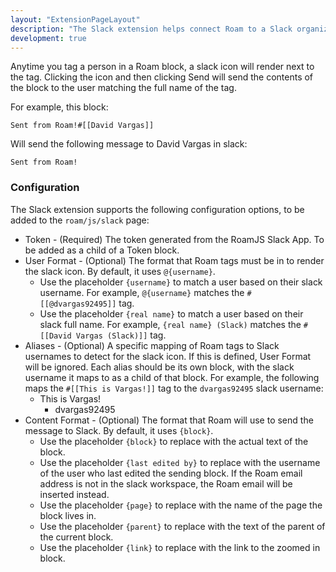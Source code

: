 ```yaml
---
layout: "ExtensionPageLayout"
description: "The Slack extension helps connect Roam to a Slack organization!"
development: true
---
```



<AddToSlack />

Anytime you tag a person in a Roam block, a slack icon will render next to the tag. Clicking the icon and then clicking Send will send the contents of the block to the user matching the full name of the tag. 

For example, this block:

`Sent from Roam!#[[David Vargas]]`

Will send the following message to David Vargas in slack:

`Sent from Roam!`

### Configuration

The Slack extension supports the following configuration options, to be added to the `roam/js/slack` page:

- Token - (Required) The token generated from the RoamJS Slack App. To be added as a child of a Token block.
- User Format - (Optional) The format that Roam tags must be in to render the slack icon. By default, it uses `@{username}`.
    - Use the placeholder `{username}` to match a user based on their slack username. For example, `@{username}` matches the `#[[@dvargas92495]]` tag.
    - Use the placeholder `{real name}` to match a user based on their slack full name. For example, `{real name} (Slack)` matches the `#[[David Vargas (Slack)]]` tag.
- Aliases - (Optional) A specific mapping of Roam tags to Slack usernames to detect for the slack icon. If this is defined, User Format will be ignored. Each alias should be its own block, with the slack username it maps to as a child of that block. For example, the following maps the `#[[This is Vargas!]]` tag to the `dvargas92495` slack username:
    - This is Vargas!
        - dvargas92495
- Content Format - (Optional) The format that Roam will use to send the message to Slack. By default, it uses `{block}`.
    - Use the placeholder `{block}` to replace with the actual text of the block.
    - Use the placeholder `{last edited by}` to replace with the username of the user who last edited the sending block. If the Roam email address is not in the slack workspace, the Roam email will be inserted instead.
    - Use the placeholder `{page}` to replace with the name of the page the block lives in.
    - Use the placeholder `{parent}` to replace with the text of the parent of the current block.
    - Use the placeholder `{link}` to replace with the link to the zoomed in block.
